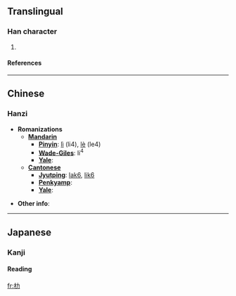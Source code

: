 {{see|扐}}
==Translingual==
===Han character===
{{Han char|rn=75|rad=木|as=02|sn=6|four=4492<sub>7</sub>|canj=木大尸 (DKS)}}
# {{defn|Han}}
====References====
{{Han ref|kx=0510.100|dkj=14433|dj=0894.080|hdz=21156.060|uh=6738|ud=26424|bh=C9F1|bd=51697}}

----

==Chinese==
===Hanzi===

* '''Romanizations'''
** '''[[Mandarin]]'''
*** '''[[Pinyin]]''': [[lì]] (li4), [[lè]] (le4)
*** '''[[Wade-Giles]]''': li<sup>4</sup>
*** '''[[Yale]]''': 
** '''[[Cantonese]]'''
*** '''[[Jyutping]]''': [[lak6]], [[lik6]]
*** '''[[Penkyamp]]''': 
*** '''[[Yale]]''': 

* '''Other info''': 

----

==Japanese==
===Kanji===
{{ja-kanji|rs=木02|grade=9}}

====Reading====
{{ja-readings|on=[[りょく]] (ryoku)
|kun=[[おうご]] (ougo)
}}

[[fr:朸]]